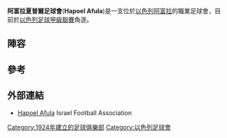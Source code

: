 {{Infobox football club
| clubname = 阿富拉夏普爾足球會
| image    =
| fullname = {{nowrap|[[Hapoel|Hapoel]] Afula Football Club}}<br/>הפועל עפולה
| nickname = Afula
| founded  = {{Start date and age|1924}}|
| ground   = [[Afula_Illit_Stadium|Afula Illit Stadium]]
| capacity = 1,000
|owner     = Shashi Yaakov
| chairman = {{flagicon|Israel}} Dani Asulin
| manager  = {{flagicon|Israel}} [[Eyal_Lachman|Eyal Lachman]]
| league   = [[以色列足球甲級聯賽|以色列足球甲級聯賽]]
| season   = 2020–21
| position = 9
| pattern_la1=|pattern_b1=_whitecollar|pattern_ra1=
| leftarm1=000060|body1=000060|rightarm1=000060|shorts1=000060|socks1=FFFFFF|
| pattern_la2=|pattern_b2=_whitecollar|pattern_ra2=
| leftarm2=0000FF|body2=0000FF|rightarm2=0000FF|shorts2=0000FF|socks2=FFFFFF|
| pattern_la3=|pattern_b3=_whitesides|pattern_ra3=
| leftarm3=FF0000|body3=FF0000|rightarm3=FF0000|shorts3=FF0000|socks3=FF0000
}}
'''阿富拉夏普爾足球會'''('''Hapoel Afula''')是一支位於[[以色列|以色列]][[阿富拉|阿富拉]]的職業足球會，目前於[[以色列足球甲級聯賽|以色列足球甲級聯賽]]角逐。

== 陣容 ==
{{updated|2016年6月21日}}
{{Fs start|hidenote=yes}}
{{Fs player|no= 2|nat=ISR|name=[[Daniel_Moshe_Kohen|Daniel Kohen]]|pos=DF}}
{{Fs player|no= 4|nat=ISR|name=[[Emri_Zaid|Emri Zaid]]|pos=DF}}
{{Fs player|no= 5|nat=ISR|name=[[Shlomi_Hanuka|Shlomi Hanuka]]|pos=MF}}
{{Fs player|no= 7|nat=ISR|name=[[Dor_Malichi|Dor Malichi]]|pos=DF}}
{{Fs player|no= 8|nat=ISR|name=[[Or_Eliyahu|Or Eliyahu]]|pos=MF}}
{{Fs player|no= 9|nat=ISR|name=[[Sfouan_Zuabi|Sfouan Zuabi]]|pos=MF}}
{{Fs player|no=10|nat=NGR|name=[[Ugwu_Uzochukwu|Ugwu Uzochukwu]]|pos=FW}}
{{Fs player|no=11|nat=ISR|name=[[Netanel_Goldman|Netanel Goldman]]|pos=DF}}
{{Fs player|no=14|nat=ISR|name=[[Asaf_Ariel|Asaf Ariel]]|pos=DF}}
{{Fs player|no=15|nat=ISR|name=[[Eli_Balilty|Eli Balilty]]|pos=DF}}
{{Fs player|no=16|nat=ISR|name=[[Mohammed_Abu_Ras|Mohammed Abu Ras]]|pos=MF}}
{{Fs player|no=18|nat=ISR|name=[[Yuval_Shawat|Yuval Shawat]]|pos=MF}}
{{Fs mid}}
{{Fs player|no=20|nat=ISR|name=[[Sahar_Ben_Menashe|Sahar Ben Menashe]]|pos=DF}}
{{Fs player|no=21|nat=ISR|name=[[Eliran_Danin|Eliran Danin]]|pos=DF}}
{{Fs player|no=23|nat=ISR|name=[[Amit_Mizrahi|Amit Mizrahi]]|pos=FW}}
{{Fs player|no=24|nat=ISR|name=[[Ofir_Takiar|Ofir Takiar]]|pos=FW}}
{{Fs player|no=26|nat=ISR|name=[[Mohammed_Badrana|Mohammed Badrana]]|pos=MF}}
{{Fs player|no=30|nat=LBR|name=[[Gizzie_Dorbor|Gizzie Dorbor]]|pos=DF}}
{{Fs player|no=39|nat=ISR|name=[[Idan_Weitzman|Idan Weitzman]]|pos=DF}}
{{Fs player|no=45|nat=ISR|name=[[David_Mumbram|David Mumbram]]|pos=DF}}
{{Fs player|no=50|nat=ISR|name=[[Yoel_Chehanovich|Yoel Chehanovich]]|pos=FW}}
{{Fs player|no=55|nat=ISR|name=[[Gal_Barzani|Gal Barzani]]|pos=GK}}
{{Fs player|no=  |nat=ISR|name=[[Mohammed_Pudi|Mohammed Pudi]]|pos=MF}}
{{Fs end}}

==參考==
{{reflist}}

==外部連結==
* [https://web.archive.org/web/20150121084610/http://football.org.il/Clubs/Pages/TeamDetails.aspx?TEAM_ID=2279 Hapoel Afula] Israel Football Association


[[Category:1924年建立的足球俱樂部|Category:1924年建立的足球俱樂部]]
[[Category:以色列足球會|Category:以色列足球會]]